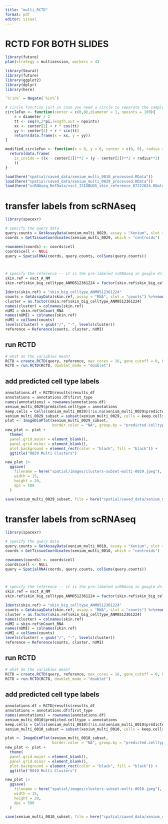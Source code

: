 ```yaml
---
title: "multi_RCTD"
format: pdf
editor: visual
---
```


# RCTD FOR BOTH SLIDES

```r
library(future)
plan(strategy = multisession, workers = 4)
```

```r
library(Seurat)
library(future)
library(ggplot2)
library(dplyr)
library(here)

`%!in%` = Negate(`%in%`)

# circle function just in case you need a circle to separate the samples
circleFun <- function(center = c(0,0),diameter = 1, npoints = 100){
    r = diameter / 2
    tt <- seq(0,2*pi,length.out = npoints)
    xx <- center[1] + r * cos(tt)
    yy <- center[2] + r * sin(tt)
    return(data.frame(x = xx, y = yy))
}

modified_circleFun <- function(x = 0, y = 0, center = c(0, 0), radius = 1) {
  return(data.frame(
    is_inside = ((x - center[1])**2 + (y - center[2])**2 < radius**2)
    ))
}
```

```r
load(here("spatial/saved_data/xenium_multi_0010_processed.RData"))
load(here("spatial/saved_data/xenium_multi_0029_processed.RData"))
load(here("scRNAseq_RefData/vsct_ISIDBUDS_skin_reference_07222024.RData"))
```

# transfer labels from scRNAseq

```r
library(spacexr)

# specify the query data
query.counts = GetAssayData(xenium_multi_0029, assay = "Xenium", slot = "counts")
coords = GetTissueCoordinates(xenium_multi_0029, which = "centroids")

rownames(coords) <- coords$cell
coords$cell <- NULL
query = SpatialRNA(coords, query.counts, colSums(query.counts))



# specify the reference -- it is the pre-labeled scRNAseq in google drive
skin.ref = vsct_A_NM
skin.ref$skin_big_celltype_ANM0512361224 = factor(skin.ref$skin_big_celltype_ANM0512361224, levels = c("Fibroblast_I", "Fibroblast_II", "Fibroblast_III", "Fibroblast_IV", "IFE_HF_basal", "IFE_HF_suprabasal","IFE_HF_HFOB", "IFE_HF_prof", "Macrophage_DC", "Neutrophil", "T_cell", "Endothelial_cell","Mast_cell", "Basophil", "Pericyte", "Lymph_vessel_cell","Schwann_cell", "Melanocyte"))

Idents(skin.ref) = "skin_big_celltype_ANM0512361224"
counts = GetAssayData(skin.ref, assay = "RNA", slot = "counts") %>%round()
cluster = as.factor(skin.ref$skin_big_celltype_ANM0512361224)
names(cluster) = colnames(skin.ref)
nUMI = skin.ref$nCount_RNA
names(nUMI) = colnames(skin.ref)
nUMI = colSums(counts)
levels(cluster) = gsub("/", "-", levels(cluster))
reference = Reference(counts, cluster, nUMI)
```

## run RCTD

```r
# what do the variables mean?
RCTD = create.RCTD(query, reference, max_cores = 16, gene_cutoff = 0, UMI_min = 30, counts_MIN = 10, CELL_MIN_INSTANCE = 5)
RCTD = run.RCTD(RCTD, doublet_mode = "doublet")
```

## add predicted cell type labels

```r
annotations.df = RCTD@results$results_df
annotations = annotations.df$first_type
names(annotations) = rownames(annotations.df)
xenium_multi_0029$predicted.celltype = annotations
keep.cells = Cells(xenium_multi_0029)[!is.na(xenium_multi_0029$predicted.celltype)]
xenium_multi_0029_subset = subset(xenium_multi_0029, cells = keep.cells)
plot <- ImageDimPlot(xenium_multi_0029_subset, 
                     border.color = "NA", group.by = "predicted.celltype")
new_plot <- plot +
  theme(
  panel.grid.major = element_blank(),
  panel.grid.minor = element_blank(),
  plot.background = element_rect(color = "black", fill = "black")) +
  ggtitle("0029 Multi Clusters")

new_plot |> 
  ggsave(
    filename = here("spatial/images/clusters-subset-multi-0029.jpeg"),
    width = 15,
    height = 20,
    dpi = 500
  )
```

```r
save(xenium_multi_0029_subset, file = here("spatial/saved_data/xenium_multi_0029_label.RData"))
```

# transfer labels from scRNAseq

```r
library(spacexr)

# specify the query data
query.counts = GetAssayData(xenium_multi_0010, assay = "Xenium", slot = "counts")
coords = GetTissueCoordinates(xenium_multi_0010, which = "centroids")

rownames(coords) <- coords$cell
coords$cell <- NULL
query = SpatialRNA(coords, query.counts, colSums(query.counts))



# specify the reference -- it is the pre-labeled scRNAseq in google drive
skin.ref = vsct_A_NM
skin.ref$skin_big_celltype_ANM0512361224 = factor(skin.ref$skin_big_celltype_ANM0512361224, levels = c("Fibroblast_I", "Fibroblast_II", "Fibroblast_III", "Fibroblast_IV", "IFE_HF_basal", "IFE_HF_suprabasal","IFE_HF_HFOB", "IFE_HF_prof", "Macrophage_DC", "Neutrophil", "T_cell", "Endothelial_cell","Mast_cell", "Basophil", "Pericyte", "Lymph_vessel_cell","Schwann_cell", "Melanocyte"))

Idents(skin.ref) = "skin_big_celltype_ANM0512361224"
counts = GetAssayData(skin.ref, assay = "RNA", slot = "counts") %>%round()
cluster = as.factor(skin.ref$skin_big_celltype_ANM0512361224)
names(cluster) = colnames(skin.ref)
nUMI = skin.ref$nCount_RNA
names(nUMI) = colnames(skin.ref)
nUMI = colSums(counts)
levels(cluster) = gsub("/", "-", levels(cluster))
reference = Reference(counts, cluster, nUMI)
```

## run RCTD

```r
# what do the variables mean?
RCTD = create.RCTD(query, reference, max_cores = 16, gene_cutoff = 0, UMI_min = 30, counts_MIN = 10, CELL_MIN_INSTANCE = 5)
RCTD = run.RCTD(RCTD, doublet_mode = "doublet")
```

## add predicted cell type labels

```r
annotations.df = RCTD@results$results_df
annotations = annotations.df$first_type
names(annotations) = rownames(annotations.df)
xenium_multi_0010$predicted.celltype = annotations
keep.cells = Cells(xenium_multi_0010)[!is.na(xenium_multi_0010$predicted.celltype)]
xenium_multi_0010_subset = subset(xenium_multi_0010, cells = keep.cells)

plot <- ImageDimPlot(xenium_multi_0010_subset, 
                     border.color = "NA", group.by = "predicted.celltype")
new_plot <- plot +
  theme(
  panel.grid.major = element_blank(),
  panel.grid.minor = element_blank(),
  plot.background = element_rect(color = "black", fill = "black")) +
  ggtitle("0010 Multi Clusters")

new_plot |> 
  ggsave(
    filename = here("spatial/images/clusters-subset-multi-0010.jpeg"),
    width = 15,
    height = 20,
    dpi = 500
  )
```

```r
save(xenium_multi_0010_subset, file = here("spatial/saved_data/xenium_multi_0010_label.RData"))
```
